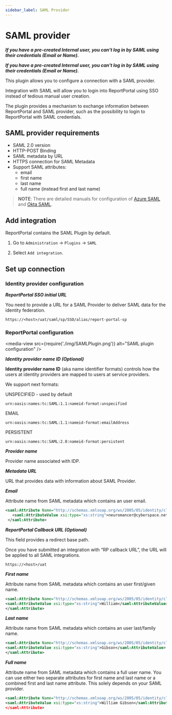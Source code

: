 ```yaml
---
sidebar_label: SAML Provider
---
```


# SAML provider

***If you have a pre-created Internal user, you can't log in by SAML using their credentials (Email or Name).***

***If you have a pre-created Internal user, you can't log in by SAML using their credentials (Email or Name).***

This plugin allows you to configure a connection with a SAML provider.

Integration with SAML will allow you to login into ReportPortal using SSO instead of tedious manual user creation.

The plugin provides a mechanism to exchange information between ReportPortal and SAML provider, such as the possibility to login to ReportPortal with SAML credentials.

## SAML provider requirements

- SAML 2.0 version
- HTTP-POST Binding
- SAML metadata by URL
- HTTPS connection for SAML Metadata
- Support SAML attributes:
    - email
    - first name
    - last name
    - full name (instead first and last name)

>**NOTE**: There are detailed manuals for configuration of [Azure SAML](./AzureSAML) and [Okta SAML](./OktaSAML).

## Add integration

ReportPortal contains the SAML Plugin by default.

1. Go to `Administration` -> `Plugins` -> `SAML`

2. Select `Add integration`.

## Set up connection

### Identity provider configuration

***ReportPortal SSO initial URL***

You need to provide a URL for a SAML Provider to deliver SAML data for the identity federation.

```url
https://<host>/uat/saml/sp/SSO/alias/report-portal-sp
```
### ReportPortal configuration

<media-view src={require('./img/SAMLPlugin.png')} alt="SAML plugin configuration" />

***Identity provider name ID (Optional)***

**Identity provider name ID** (aka name identifier formats) controls how the users at identity providers are mapped to users at service providers.

We support next formats:

UNSPECIFIED - used by default

```urn
urn:oasis:names:tc:SAML:1.1:nameid-format:unspecified
```

EMAIL

```urn
urn:oasis:names:tc:SAML:1.1:nameid-format:emailAddress
```

PERSISTENT

```urn
urn:oasis:names:tc:SAML:2.0:nameid-format:persistent 
```

***Provider name***

Provider name associated with IDP.

***Metadata URL***

URL that provides data with information about SAML Provider.

***Email***

Attribute name from SAML metadata which contains an user email.

```xml
<saml:Attribute Name="http://schemas.xmlsoap.org/ws/2005/05/identity/claims/emailaddress" NameFormat="urn:oasis:names:tc:SAML:2.0:attrname-format:uri"> 
   <saml:AttributeValue xsi:type="xs:string">neuromancer@cyberspace.net</saml:AttributeValue> 
 </saml:Attribute> 
```

***ReportPortal Callback URL (Optional)***

This field provides a redirect base path.

Once you have submitted an integration with “RP callback URL”, the URL will be applied to all SAML integrations.

```url
https://<host>/uat
```

***First name***

Attribute name from SAML metadata which contains an user first/given name.

```xml
<saml:Attribute Name="http://schemas.xmlsoap.org/ws/2005/05/identity/claims/givenname" NameFormat="urn:oasis:names:tc:SAML:2.0:attrname-format:uri">
<saml:AttributeValue xsi:type="xs:string">William</saml:AttributeValue>
</saml:Attribute>
```

***Last name***

Attribute name from SAML metadata which contains an user last/family name.

```xml
<saml:Attribute Name="http://schemas.xmlsoap.org/ws/2005/05/identity/claims/surname" NameFormat="urn:oasis:names:tc:SAML:2.0:attrname-format:uri">
<saml:AttributeValue xsi:type="xs:string">Gibson</saml:AttributeValue>
</saml:Attribute>
```

***Full name***

Attribute name from SAML metadata which contains a full user name. You can use either two separate attributes for first name and last name or a combined first and last name attribute. This solely depends on your SAML provider.

```xml
<saml:Attribute Name="http://schemas.xmlsoap.org/ws/2005/05/identity/claims/name" NameFormat="urn:oasis:names:tc:SAML:2.0:attrname-format:uri">
<saml:AttributeValue xsi:type="xs:string">William Gibson</saml:AttributeValu
</saml:Attribute> 
```